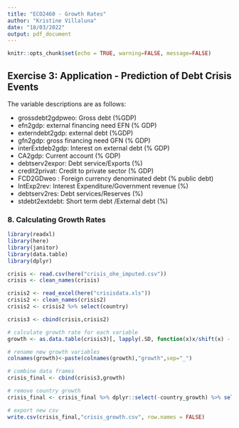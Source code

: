 ---
title: "ECO2460 - Growth Rates"
author: "Kristine Villaluna"
date: "18/03/2022"
output: pdf_document
---

```{r setup, include=FALSE}
knitr::opts_chunk$set(echo = TRUE, warning=FALSE, message=FALSE)
```

## Exercise 3: Application - Prediction of Debt Crisis Events

The variable descriptions are as follows: 

* grossdebt2gdpweo: Gross debt (%GDP) 
* efn2gdp: external financing need EFN (% GDP) 
* externdebt2gdp: external debt (%GDP) 
* gfn2gdp: gross financing need GFN (% GDP) 
* interExtdeb2gdp: Interest on external debt (% GDP) 
* CA2gdp: Current account (% GDP) 
* debtserv2expor: Debt service/Exports (%) 
* credit2privat: Credit to private sector (% GDP) 
* FCD2GDweo : Foreign currency denominated debt (% public debt) 
* IntExp2rev: Interest Expenditure/Government revenue (%) 
* debtserv2res: Debt services/Reserves (%) 
* stdebt2extdebt: Short term debt /External debt (%) 

### 8. Calculating Growth Rates

```{r}
library(readxl)
library(here)
library(janitor)
library(data.table)
library(dplyr)
```

```{r}
crisis <- read.csv(here("crisis_ohe_imputed.csv"))
crisis <- clean_names(crisis)

crisis2 <- read_excel(here("crisisdata.xls"))
crisis2 <- clean_names(crisis2)
crisis2 <- crisis2 %>% select(country)

crisis3 <- cbind(crisis,crisis2)
```

```{r}
# calculate growth rate for each variable
growth <- as.data.table(crisis3)[, lapply(.SD, function(x)x/shift(x) - 1), .SDcols = 3:14, by=country]

# rename new growth variables
colnames(growth)<-paste(colnames(growth),"growth",sep="_")

# combine data frames
crisis_final <- cbind(crisis3,growth)

# remove country growth
crisis_final <- crisis_final %>% dplyr::select(-country_growth) %>% select(-country)
```

```{r}
# export new csv
write.csv(crisis_final,"crisis_growth.csv", row.names = FALSE)
```


